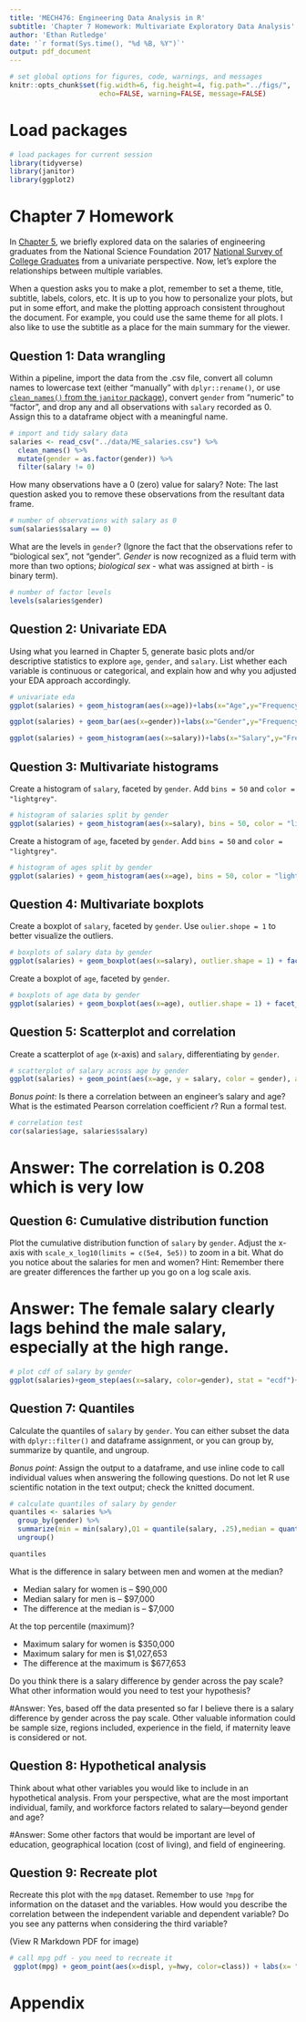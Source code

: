 ```yaml
---
title: 'MECH476: Engineering Data Analysis in R'
subtitle: 'Chapter 7 Homework: Multivariate Exploratory Data Analysis' 
author: 'Ethan Rutledge'
date: '`r format(Sys.time(), "%d %B, %Y")`'
output: pdf_document
---
```


```r
# set global options for figures, code, warnings, and messages
knitr::opts_chunk$set(fig.width=6, fig.height=4, fig.path="../figs/",
                      echo=FALSE, warning=FALSE, message=FALSE)
```

# Load packages

```r
# load packages for current session
library(tidyverse)
library(janitor)
library(ggplot2)
```

# Chapter 7 Homework

In [Chapter 5](https://smogdr.github.io/edar_coursebook/eda1.html#cumulative-distribution-plot), we briefly explored data on the salaries of engineering
graduates from the National Science Foundation 2017 [National Survey of College Graduates](https://www.nsf.gov/statistics/srvygrads/) from a univariate
perspective. Now, let's explore the relationships between multiple variables. 

When a question asks you to make a plot, remember to set a theme, title, 
subtitle, labels, colors, etc. It is up to you how to personalize your plots, 
but put in some effort, and make the plotting approach consistent throughout
the document. For example, you could use the same theme for all plots. I also
like to use the subtitle as a place for the main summary for the viewer.

\newpage

## Question 1: Data wrangling

Within a pipeline, import the data from the .csv file, convert all column names
to lowercase text (either "manually" with `dplyr::rename()`, or use
[`clean_names()` from the `janitor` package](https://rdrr.io/cran/janitor/man/clean_names.html)), convert `gender`
from "numeric" to "factor", and drop any and all observations with `salary` 
recorded as 0. Assign this to a dataframe object with a meaningful name. 

```r
# import and tidy salary data
salaries <- read_csv("../data/ME_salaries.csv") %>%
  clean_names() %>%
  mutate(gender = as.factor(gender)) %>%
  filter(salary != 0)

```

How many observations have a 0 (zero) value for salary? Note: The last question asked you to remove these observations from the resultant data frame.

```r
# number of observations with salary as 0 
sum(salaries$salary == 0)

```

What are the levels in `gender`? (Ignore the fact that the observations
refer to "biological sex", not "gender". *Gender* is now recognized as a fluid
term with more than two options; *biological sex* - what was assigned at birth - 
is binary term).

```r
# number of factor levels
levels(salaries$gender)

```

## Question 2: Univariate EDA

Using what you learned in Chapter 5, generate basic plots and/or descriptive 
statistics to explore `age`, `gender`, and `salary`. List whether each variable
is continuous or categorical, and explain how and why you adjusted your EDA
approach accordingly.

```r
# univariate eda
ggplot(salaries) + geom_histogram(aes(x=age))+labs(x="Age",y="Frequency", title = "Histogram of Ages")

ggplot(salaries) + geom_bar(aes(x=gender))+labs(x="Gender",y="Frequency", title = "Bar Graph of Gender Frequency")

ggplot(salaries) + geom_histogram(aes(x=salary))+labs(x="Salary",y="Frequency", title = "Histogram of Salaries")
```

\newpage

## Question 3: Multivariate histograms

Create a histogram of `salary`, faceted by `gender`. Add `bins = 50` and 
`color = "lightgrey"`.

```r
# histogram of salaries split by gender
ggplot(salaries) + geom_histogram(aes(x=salary), bins = 50, color = "lightgrey") + facet_wrap(vars(gender)) + labs(x="Salary", y="Frequency", title = "Histogram of Salary faceted by Gender")

```

Create a histogram of `age`, faceted by `gender`. Add `bins = 50` and 
`color = "lightgrey"`.

```r
# histogram of ages split by gender
ggplot(salaries) + geom_histogram(aes(x=age), bins = 50, color = "lightgrey") + facet_wrap(vars(gender)) + labs(x="Age", y="Frequency", title = "Histogram of Age faceted by Gender")

```

\newpage

## Question 4: Multivariate boxplots

Create a boxplot of `salary`, faceted by `gender`. Use `oulier.shope = 1` to 
better visualize the outliers.

```r
# boxplots of salary data by gender
ggplot(salaries) + geom_boxplot(aes(x=salary), outlier.shape = 1) + facet_grid(vars(gender)) + labs(x = "Salary", y = "Frequency", title = "Boxplot of Salary faceted by Gender")

```

Create a boxplot of `age`, faceted by `gender`.

```r
# boxplots of age data by gender
ggplot(salaries) + geom_boxplot(aes(x=age), outlier.shape = 1) + facet_grid(vars(gender)) + labs(x = "Age", y = "Frequency", title = "Boxplot of Age faceted by Gender")

```

\newpage

## Question 5: Scatterplot and correlation

Create a scatterplot of `age` (x-axis) and `salary`, differentiating by 
`gender`. 

```r
# scatterplot of salary across age by gender
ggplot(salaries) + geom_point(aes(x=age, y = salary, color = gender), alpha = 0.5) + labs(x = "Age", y = "Salary", color = "Gender")

```

*Bonus point*: Is there a correlation between an engineer's salary and age?
What is the estimated Pearson correlation coefficient *r*? Run a formal test.

```r
# correlation test
cor(salaries$age, salaries$salary)

```
# Answer: The correlation is 0.208 which is very low

\newpage

## Question 6: Cumulative distribution function

Plot the cumulative distribution function of `salary` by `gender`. Adjust the
x-axis with `scale_x_log10(limits = c(5e4, 5e5))` to zoom in a bit. What do you
notice about the salaries for men and women? Hint: Remember there are greater
differences the farther up you go on a log scale axis.

# Answer: The female salary clearly lags behind the male salary, especially at the high range.

```r
# plot cdf of salary by gender
ggplot(salaries)+geom_step(aes(x=salary, color=gender), stat = "ecdf")+labs(x="Salary", color = "Gender", title = "Cumulative Distribution of Salary by Gender") + scale_x_log10(limits = c(5e4, 5e5))
```

## Question 7: Quantiles

Calculate the quantiles of `salary` by `gender`. You can either subset the data
with `dplyr::filter()` and dataframe assignment, or you can group by, summarize
by quantile, and ungroup. 

*Bonus point*: Assign the output to a dataframe, and use inline code to call
individual values when answering the following questions. Do not let R use
scientific notation in the text output; check the knitted document.

```r
# calculate quantiles of salary by gender
quantiles <- salaries %>% 
  group_by(gender) %>% 
  summarize(min = min(salary),Q1 = quantile(salary, .25),median = quantile(salary, .5), Q3 = quantile(salary, .75),max = max(salary)) %>% 
  ungroup()

quantiles

```

What is the difference in salary between men and women at the median? 

  * Median salary for women is -- $90,000
  * Median salary for men is -- $97,000
  * The difference at the median is -- $7,000
  
At the top percentile (maximum)? 

  * Maximum salary for women is $350,000
  * Maximum salary for men is $1,027,653
  * The difference at the maximum is $677,653

Do you think there is a salary difference by gender across the pay scale? What
other information would you need to test your hypothesis?

#Answer: Yes, based off the data presented so far I believe there is a salary difference by gender across the pay scale. Other valuable information could be sample size, regions included, experience in the field, if maternity leave is considered or not.

## Question 8: Hypothetical analysis

Think about what other variables you would like to include in an hypothetical
analysis. From your perspective, what are the most important individual,
family, and workforce factors related to salary---beyond gender and age?


#Answer: Some other factors that would be important are level of education, geographical location (cost of living), and field of engineering.

\newpage

## Question 9: Recreate plot

Recreate this plot with the `mpg` dataset. Remember to use `?mpg` for 
information on the dataset and the variables. How would you describe the 
correlation between the independent variable and dependent variable? Do you
see any patterns when considering the third variable?

(View R Markdown PDF for image)

```r
# call mpg pdf - you need to recreate it 
 ggplot(mpg) + geom_point(aes(x=displ, y=hwy, color=class)) + labs(x= "Engine Displacement (liters)", y="Highway miles per gallon", subtitle = "Data 1999 to 2008", title="Mileage by Engine Displacement", caption = "Source: EPA (https://fueleconomy.gov", color = "Car class") + theme_minimal()
```

\newpage

# Appendix

```r
```
